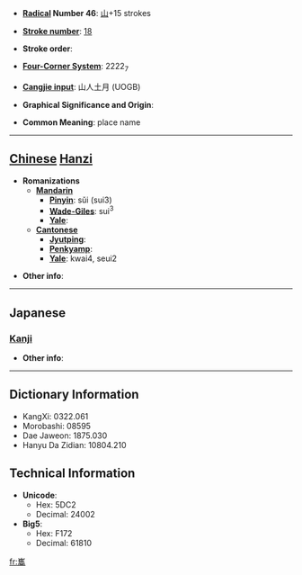 * '''[[Wiktionary:Chinese radical index| Radical]] Number 46''': [[Wiktionary:Chinese radical index 山|山]]+15 strokes

* '''[[Wiktionary:Chinese total strokes index|Stroke number]]''': [[Wiktionary:Chinese total strokes index 18|18]]

* '''Stroke order''': 

* '''[[Wiktionary:Chinese four corner index|Four-Corner System]]''': 2222<sub>7</sub>

* '''[[Wiktionary:Chinese Cangjie index|Cangjie input]]''': 山人土月 (UOGB)

* '''Graphical Significance and Origin''': 

* '''Common Meaning''': place name

----

== [[Chinese]] [[Hanzi]] ==

* '''Romanizations'''
** '''[[Mandarin]]'''
*** '''[[Pinyin]]''': sǔi (sui3)
*** '''[[Wade-Giles]]''': sui<sup>3</sup>
*** '''[[Yale]]''': 
** '''[[Cantonese]]'''
*** '''[[Jyutping]]''':
*** '''[[Penkyamp]]''': 
*** '''[[Yale]]''': kwai4, seui2

* '''Other info''': 

----

==Japanese==
===[[Kanji]]===
{{kanji|on readings=[[すい]] (sui)|kun readings=}}

* '''Other info''':  

----

== Dictionary Information ==

* KangXi: 0322.061
* Morobashi: 08595
* Dae Jaweon: 1875.030
* Hanyu Da Zidian: 10804.210

== Technical Information ==

* '''Unicode''':
** Hex: 5DC2
** Decimal: 24002
* '''Big5''':
** Hex: F172
** Decimal: 61810

[[fr:巂]]